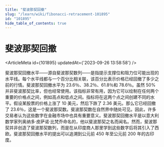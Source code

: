 ```yaml
---
title: "斐波那契回撤"
slug: "/learn/wiki/fibonacci-retracement-101895"
id: "101895"
hide_table_of_contents: true
---
```



# 斐波那契回撤

<ArticleMeta id={101895} updatedAt={'2023-09-26 13:58:58'} />
<div className='border-solid border-b border-t-0 my-4 border-[var(--ifm-color-gray-300)]' />

斐波那契回撤水平——源自斐波那契数列——是指提示支撑位和阻力位可能出现的水平线。每个水平线都与一个百分比相关联，该百分比表示价格已经回撤了多少之前的行情。斐波那契回撤水平为 23.6％、38.2％、61.8％和 78.6％。虽然 50% 并非斐波那契比率，但也经常使用。该指标非常有用，因为它可以绘制在任何两个重要的价格点之间，例如高点和低点之间。指标将在这两个点之间创建不同的水平。假设某股票的价格上涨了 10 美元，然后下跌了 2.36 美元。那么它已经回撤了 23.6％，这是一个斐波那契数。斐波那契数在自然界中随处可见。因此，许多交易者认为这些数字在金融市场中也具有重要意义。斐波那契回撤水平是以意大利数学家列奥纳多·皮萨诺·比梵乔命名的，他以斐波那契之名而闻名。然而，斐波那契并非创造了斐波那契数列，而是在从印度商人那里学到这些数字后将其引入了西欧。斐波那契回撤水平的提出可以追溯到公元前 450 年至公元前 200 年的古印度。
